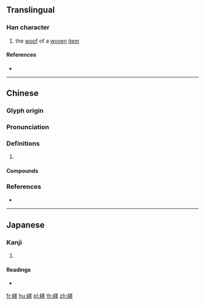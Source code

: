 {{character info/new}}
{{also|缂}}
==Translingual==

===Han character===
{{Han char|rn=120|rad=糸|as=09|sn=15|four=24956|canj=VFTLJ|ids=⿰糹革}}

# the [[woof]] of a [[woven]] [[item]]

====References====
* {{Han ref|kx=0930.030|dkj=27639|dj=1368.030|hdz=53423.020|uh=7DD9|ud=32217|bh=BD79|bd=48505}}

----

==Chinese==
{{zh-forms|s=缂}}

===Glyph origin===
{{Han etym}}

===Pronunciation===
{{zh-pron
|m=kè
|c=hak1,kaak3,kaak1
|mc=y
|oc=y
|cat=
}}

===Definitions===
{{zh-hanzi}}

# {{rfdef|zh}}

====Compounds====
{{zh-der|緙絲}}

===References===
* {{R:yue:Hanzi}}

----

==Japanese==

===Kanji===
{{ja-kanji|grade=|rs=糸09}}

# {{defn|lang=ja|sort=糸09}}

====Readings====
* {{ja-readings|on=[[かく]] (kaku), [[きゃく]] (kyaku)|kun=[[ぬう]] (nuu)|nanori=}}

[[fr:緙]]
[[hu:緙]]
[[pl:緙]]
[[th:緙]]
[[zh:緙]]